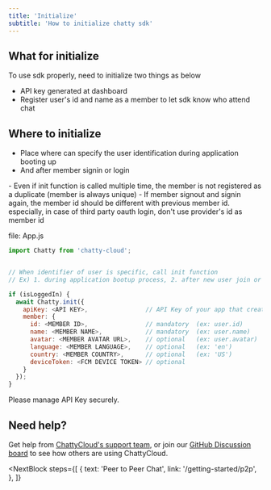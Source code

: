 ```yaml
---
title: 'Initialize'
subtitle: 'How to initialize chatty sdk'
---
```


## What for initialize

To use sdk properly, need to initialize two things as below

- API key generated at dashboard
- Register user's id and name as a member to let sdk know who attend chat


## Where to initialize
- Place where can specify the user identification during application booting up
- And after member signin or login


<InfoBlock type="note">
- Even if init function is called multiple time, the member is not registered as a duplicate (member is always unique)
- If member signout and signin again, the member id should be different with previous member id. especially, in case of third party oauth login, don't use provider's id as member id
</InfoBlock>



file: App.js
```javascript
import Chatty from 'chatty-cloud';


// When identifier of user is specific, call init function
// Ex) 1. during application bootup process, 2. after new user join or login

if (isLoggedIn) {
  await Chatty.init({
    apiKey: <API KEY>,                // API Key of your app that created in dashboard 
    member: {
      id: <MEMBER ID>,                // mandatory  (ex: user.id)
      name: <MEMBER NAME>,            // mandatory  (ex: user.name)
      avatar: <MEMBER AVATAR URL>,    // optional   (ex: user.avatar)
      language: <MEMBER LANGUAGE>,    // optional   (ex: 'en')
      country: <MEMBER COUNTRY>,      // optional   (ex: 'US')
      deviceToken: <FCM DEVICE TOKEN> // optional   
    }
  });
}
```

<InfoBlock type="warning">
  Please manage API Key securely.
</InfoBlock>



## Need help?

Get help from [ChattyCloud's support team](https://www.chatty-cloud.com/support), or join our [GitHub Discussion board](https://github.com/chatty-cloud/beta/discussions) to see how others are using ChattyCloud.

<NextBlock
  steps={[
    {
      text: 'Peer to Peer Chat',
      link: '/getting-started/p2p',
    },
  ]}
></NextBlock>
